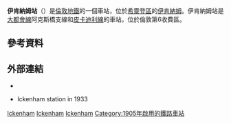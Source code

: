 {{expand|time=2016-02-29T16:07:54+00:00}}
{{no footnotes|time=2016-02-29T16:07:54+00:00}}
{{TfL Translations}}
{{Infobox London station
| name             = 伊肯納姆<br />Ickenham
| symbol           = underground
| manager          = [[倫敦地鐵|倫敦地鐵]]
| locale           = [[伊肯納姆|伊肯納姆]]
| borough          = [[希靈登區|希靈登區]]
| platforms        = 2
| fare_zone        = 6
| tubecode         = ZIC

| image_name       = Ickenham tube station.JPG
| latitude         = {{decdeg|51|33|43|N|4}}
| longitude        = {{decdeg|0|26|31|W|4}}

| original         = [[大都會鐵路|大都會鐵路]]

<!--
| tubeexits05 = 0.820 
| tubeexits06 = 0.921 
| tubeexits07 = {{increase}} 1.068 
| tubeexits08 = {{decrease}} 1.030
| tubeexits09 = {{decrease}} 1.00-->
| interchange  = [[西雷士廉站|西雷士廉站]] {{rail-interchange|london|underground}} {{rail-interchange|london|rail}}
}}
'''伊肯納姆站'''（{{lang-en|Ickenham tube station}}）是[[倫敦地鐵|倫敦地鐵]]的一個車站，位於[[希靈登區|希靈登區]]的[[伊肯納姆|伊肯納姆]]。伊肯納姆站是[[大都會線|大都會線]]阿克斯橋支線和[[皮卡迪利線|皮卡迪利線]]的車站，位於倫敦第6收費區。

==參考資料==
{{reflist}}
==外部連結==
{{commons category|Ickenham tube station}}
* {{cite web | url=http://www.tfl.gov.uk/tfl/livetravelnews/departureboards/tube/default.asp?LineCode=metropolitan&StationCode=ICK&GoMetropolitan=Go&switchMetropolitan=off | work=Tube departure boards | title=Ickenham station | publisher=Transport for London | access-date=2016-02-29 | archive-date=2012-09-07 | archive-url=https://web.archive.org/web/20120907172414/http://www.tfl.gov.uk/tfl/livetravelnews/departureboards/tube/default.asp?LineCode=metropolitan&StationCode=ICK&GoMetropolitan=Go&switchMetropolitan=off | dead-url=no }}
* {{ltmcollection|o6/i0000bo6.jpg|London Transport Museum Photographic Collection}} Ickenham station in 1933

{{伦敦地铁皮卡迪利线}}
{{伦敦地铁大都会线}}

[[Category:大都會線車站|Ickenham]]
[[Category:皮卡迪利線車站|Ickenham]]
[[Category:希靈登區鐵路車站|Ickenham]]
[[Category:1905年啟用的鐵路車站|Category:1905年啟用的鐵路車站]]